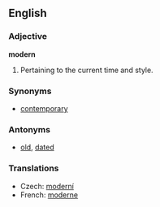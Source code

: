 ==English==

===Adjective===

'''modern'''

# Pertaining to the current time and style.

===Synonyms===
*[[contemporary]]

===Antonyms===
*[[old]], [[dated]]

===Translations===
*Czech: [[moderní]]
*French: [[moderne]]